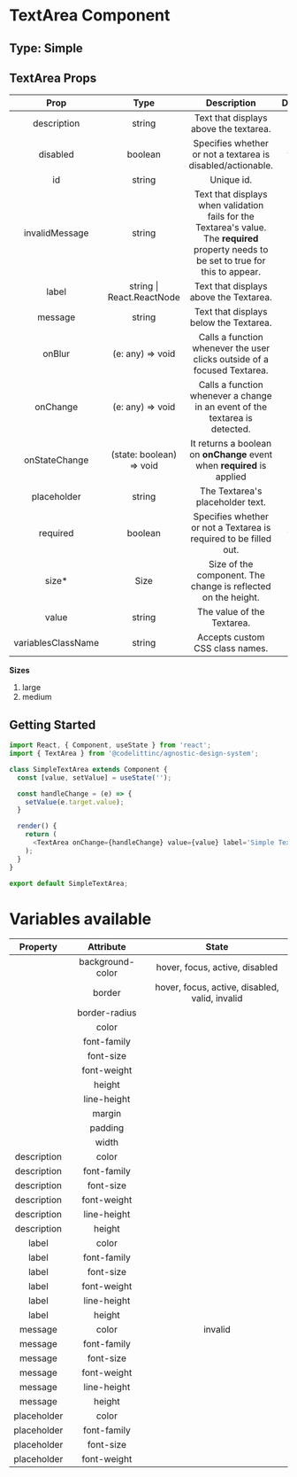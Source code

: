 # TextArea Component

## Type: Simple

## TextArea Props

|        Prop        |           Type            |                                                               Description                                                                | Default | Mandatory |
| :----------------: | :-----------------------: | :--------------------------------------------------------------------------------------------------------------------------------------: | :-----: | :-------: |
|    description     |          string           |                                                  Text that displays above the textarea.                                                  |    -    |   false   |
|      disabled      |          boolean          |                                       Specifies whether or not a textarea is disabled/actionable.                                        |  false  |   false   |
|         id         |          string           |                                                                Unique id.                                                                |    -    |   true    |
|   invalidMessage   |          string           | Text that displays when validation fails for the Textarea's value. The **required** property needs to be set to true for this to appear. |    -    |   false   |
|       label        | string \| React.ReactNode |                                                  Text that displays above the Textarea.                                                  |    -    |   false   |
|      message       |          string           |                                                  Text that displays below the Textarea.                                                  |    -    |   false   |
|       onBlur       |     (e: any) => void      |                                 Calls a function whenever the user clicks outside of a focused Textarea.                                 |    -    |   false   |
|      onChange      |     (e: any) => void      |                               Calls a function whenever a change in an event of the textarea is detected.                                |    -    |   true    |
|   onStateChange    | (state: boolean) => void  |                                 It returns a boolean on **onChange** event when **required** is applied                                  |    -    |   false   |
|    placeholder     |          string           |                                                     The Textarea's placeholder text.                                                     |    -    |   false   |
|      required      |          boolean          |                                    Specifies whether or not a Textarea is required to be filled out.                                     |  false  |   false   |
|       size\*       |           Size            |                                      Size of the component. The change is reflected on the height.                                       |  large  |   false   |
|       value        |          string           |                                                        The value of the Textarea.                                                        |    -    |   true    |
| variablesClassName |          string           |                                                     Accepts custom CSS class names.                                                      |    -    |   false   |

**Sizes**

1. large
2. medium

## Getting Started

```javascript
import React, { Component, useState } from 'react';
import { TextArea } from '@codelittinc/agnostic-design-system';

class SimpleTextArea extends Component {
  const [value, setValue] = useState('');

  const handleChange = (e) => {
    setValue(e.target.value);
  }

  render() {
    return (
      <TextArea onChange={handleChange} value={value} label='Simple TextArea' placeholder='Enter Text' />
    );
  }
}

export default SimpleTextArea;

```

# Variables available

|  Property   |    Attribute     |                     State                      |
| :---------: | :--------------: | :--------------------------------------------: |
|             | background-color |         hover, focus, active, disabled         |
|             |      border      | hover, focus, active, disabled, valid, invalid |
|             |  border-radius   |                                                |
|             |      color       |                                                |
|             |   font-family    |                                                |
|             |    font-size     |                                                |
|             |   font-weight    |                                                |
|             |      height      |                                                |
|             |   line-height    |                                                |
|             |      margin      |                                                |
|             |     padding      |                                                |
|             |      width       |                                                |
| description |      color       |                                                |
| description |   font-family    |                                                |
| description |    font-size     |                                                |
| description |   font-weight    |                                                |
| description |   line-height    |                                                |
| description |      height      |                                                |
|    label    |      color       |                                                |
|    label    |   font-family    |                                                |
|    label    |    font-size     |                                                |
|    label    |   font-weight    |                                                |
|    label    |   line-height    |                                                |
|    label    |      height      |                                                |
|   message   |      color       |                    invalid                     |
|   message   |   font-family    |                                                |
|   message   |    font-size     |                                                |
|   message   |   font-weight    |                                                |
|   message   |   line-height    |                                                |
|   message   |      height      |                                                |
| placeholder |      color       |                                                |
| placeholder |   font-family    |                                                |
| placeholder |    font-size     |                                                |
| placeholder |   font-weight    |                                                |
